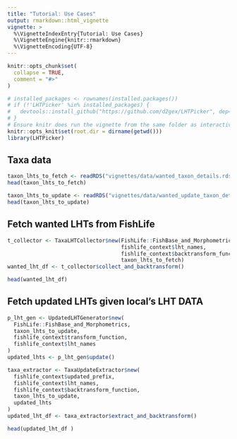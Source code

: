 ```yaml
---
title: "Tutorial: Use Cases"
output: rmarkdown::html_vignette
vignette: >
  %\VignetteIndexEntry{Tutorial: Use Cases}
  %\VignetteEngine{knitr::rmarkdown}
  %\VignetteEncoding{UTF-8}
---
```


```r
knitr::opts_chunk$set(
  collapse = TRUE,
  comment = "#>"
)
```

```r
# installed_packages <- rownames(installed.packages())
# if (!'LHTPicker' %in% installed_packages) {
#   devtools::install_github("https://github.com/d2gex/LHTPicker", dep=TRUE)
# }
# Ensure knitr does run the vignette from the same folder as interactively
knitr::opts_knit$set(root.dir = dirname(getwd()))
library(LHTPicker)
```

## Taxa data
```r
taxon_lhts_to_fetch <- readRDS("vignettes/data/wanted_taxon_details.rds")
head(taxon_lhts_to_fetch)
```
```r
taxon_lhts_to_update <- readRDS("vignettes/data/wanted_update_taxon_details.rds")
head(taxon_lhts_to_update)
```
## Fetch wanted LHTs from FishLife
```r
t_collector <- TaxaLHTCollector$new(FishLife::FishBase_and_Morphometrics,
                                    fishlife_context$lht_names,
                                    fishlife_context$backtransform_function,
                                    taxon_lhts_to_fetch)
wanted_lht_df <- t_collector$collect_and_backtransform()
```
```r
head(wanted_lht_df)
```
## Fetch updated LHTs given local's LHT DATA
```r
p_lht_gen <- UpdatedLHTGenerator$new(
  FishLife::FishBase_and_Morphometrics,
  taxon_lhts_to_update,
  fishlife_context$transform_function,
  fishlife_context$lht_names
)
updated_lhts <- p_lht_gen$update()

taxa_extractor <- TaxaUpdateExtractor$new(
  fishlife_context$updated_prefix,
  fishlife_context$lht_names,
  fishlife_context$backtransform_function,
  taxon_lhts_to_update,
  updated_lhts
)
updated_lht_df <- taxa_extractor$extract_and_backtransform()
```
```r
head(updated_lht_df )
```